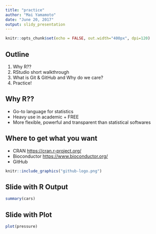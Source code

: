 ```yaml
---
title: "practice"
author: "Mai Yamamoto"
date: "June 20, 2017"
output: slidy_presentation
---
```


```r
knitr::opts_chunk$set(echo = FALSE, out.width="400px", dpi=120)
```

## Outline

1. Why R??
2. RStudio short walkthrough 
3. What is Git & GitHub and Why do we care?
4. Practice! 

## Why R??

- Go-to language for statistics 
- Heavy use in academic + FREE 
- More flexible, powerful and transparent than statistical softwares

## Where to get what you want 

- CRAN <https://cran.r-project.org/> 
- Bioconductor <https://www.bioconductor.org/>
- GitHub 

```r
knitr::include_graphics("github-logo.png")
```

## Slide with R Output

```r
summary(cars)
```

## Slide with Plot

```r
plot(pressure)
```


